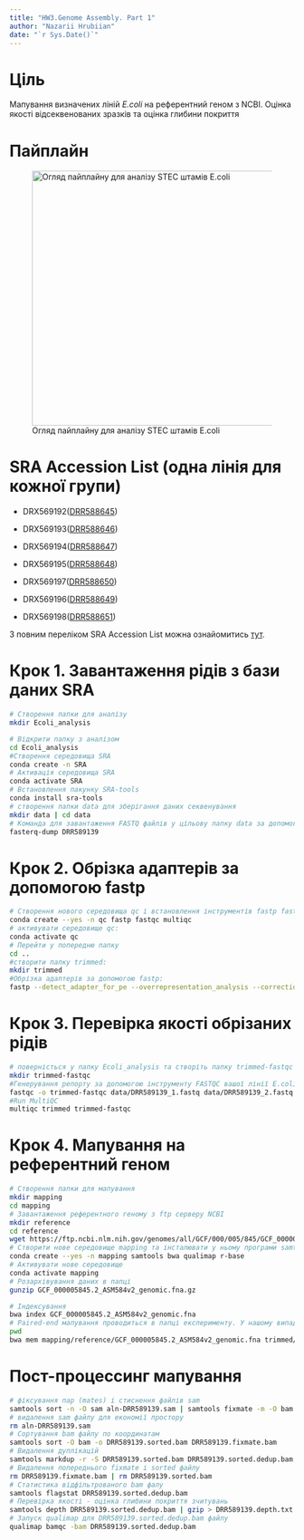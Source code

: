 ```yaml
---
title: "HW3.Genome Assembly. Part 1"
author: "Nazarii Hrubiian"
date: "`r Sys.Date()`"
---
```


# Ціль

Мапування визначених ліній *E.coli* на референтний геном з NCBI. Оцінка якості відсеквенованих зразків та оцінка глибини покриття

# Пайплайн

![Огляд пайплайну для аналізу STEC штамів E.coli](images/Genome%20Assembly%20Plan.png){fig-align="center" width="450"}

# SRA Accession List (одна лінія для кожної групи)

-   DRX569192([DRR588645](https://trace.ncbi.nlm.nih.gov/Traces?run=DRR588645))

-   DRX569193([DRR588646](https://trace.ncbi.nlm.nih.gov/Traces?run=DRR588646))

-   DRX569194([DRR588647](https://trace.ncbi.nlm.nih.gov/Traces?run=DRR588647))

-   DRX569195([DRR588648](https://trace.ncbi.nlm.nih.gov/Traces?run=DRR588648))

-   DRX569197([DRR588650](https://trace.ncbi.nlm.nih.gov/Traces?run=DRR588650))

-   DRX569196([DRR588649](https://trace.ncbi.nlm.nih.gov/Traces?run=DRR588649))

-   DRX569198([DRR588651](https://trace.ncbi.nlm.nih.gov/Traces?run=DRR588651))

З повним переліком SRA Accession List можна ознайомитись [тут](https://www.ncbi.nlm.nih.gov/Traces/study/?acc=DRP011932&o=acc_s%3Aa).

# Крок 1. Завантаження рідів з бази даних SRA

``` bash
# Створення папки для аналізу
mkdir Ecoli_analysis

# Відкрити папку з аналізом
cd Ecoli_analysis
#Створення середовища SRA
conda create -n SRA
# Активація середовища SRA
conda activate SRA
# Встановлення пакунку SRA-tools
conda install sra-tools
# створення папки data для зберігання даних секвенування
mkdir data | cd data
# Команда для завантаження FASTQ файлів у цільову папку data за допомогою інструменту fasterq-dump
fasterq-dump DRR589139
```

# Крок 2. Обрізка адаптерів за допомогою **fastp**

``` bash
# Створення нового середовища qc і встановлення інструментів fastp fastqc multiqc:
conda create --yes -n qc fastp fastqc multiqc
# активувати середовище qc:
conda activate qc
# Перейти у попередню папку
cd ..
#створити папку trimmed:
mkdir trimmed
#Обрізка адаптерів за допомогою fastp:
fastp --detect_adapter_for_pe --overrepresentation_analysis --correction --cut_right --thread 2 --html trimmed/DRR589139.fastp.html --json trimmed/DRR589139.fastp.json -i data/DRR589139_1.fastq -I data/DRR589139_2.fastq -o trimmed/DRR589139_1.fastq -O trimmed/DRR589139_2.fastq
```

# Крок 3. Перевірка якості обрізаних рідів

``` bash
# поверністься у папку Ecoli_analysis та створіть папку trimmed-fastqc
mkdir trimmed-fastqc
#Генерування репорту за допомогою інструменту FASTQC вашої лінії E.coli
fastqc -o trimmed-fastqc data/DRR589139_1.fastq data/DRR589139_2.fastq
#Run MultiQC
multiqc trimmed trimmed-fastqc
```

# Крок 4. Мапування на референтний геном

``` bash
# Створення папки для мапування
mkdir mapping
cd mapping
# Завантаження референтного геному з ftp серверу NCBI
mkdir reference
cd reference
wget https://ftp.ncbi.nlm.nih.gov/genomes/all/GCF/000/005/845/GCF_000005845.2_ASM584v2/GCF_000005845.2_ASM584v2_genomic.fna.gz
# Створити нове середовище mapping та інсталювати у ньому програми samtools, bwa, qualimap, r-base
conda create --yes -n mapping samtools bwa qualimap r-base
# Активувати нове середовище 
conda activate mapping
# Розархівування даних в папці
gunzip GCF_000005845.2_ASM584v2_genomic.fna.gz

# Індексування
bwa index GCF_000005845.2_ASM584v2_genomic.fna
# Paired-end мапування проводиться в папці експерименту. У нашому випадку це папка data. Щоб перевірити шлях скористайтесь командою pwd щоб бути впевненим у правильному розташуванні перед запуском програми.
pwd
bwa mem mapping/reference/GCF_000005845.2_ASM584v2_genomic.fna trimmed/DRR589139_1.fastq trimmed/DRR589139_2.fastq > mapping/aln-DRR589139.sam
```

# Пост-процессинг мапування

``` bash
# фіксування пар (mates) і стиснення файлів sam
samtools sort -n -O sam aln-DRR589139.sam | samtools fixmate -m -O bam - DRR589139.fixmate.bam
# видалення sam файлу для економії простору
rm aln-DRR589139.sam
# Сортування bam файлу по координатам
samtools sort -O bam -o DRR589139.sorted.bam DRR589139.fixmate.bam
# Видалення дуплікацій
samtools markdup -r -S DRR589139.sorted.bam DRR589139.sorted.dedup.bam
# Видалення попереднього fixmate і sorted файлу 
rm DRR589139.fixmate.bam | rm DRR589139.sorted.bam
# Статистика відфільтрованого bam фалу 
samtools flagstat DRR589139.sorted.dedup.bam
# Перевірка якості - оцінка глибини покриття зчитувань
samtools depth DRR589139.sorted.dedup.bam | gzip > DRR589139.depth.txt.gz
# Запуск qualimap для DRR589139.sorted.dedup.bam файлу
qualimap bamqc -bam DRR589139.sorted.dedup.bam
```
